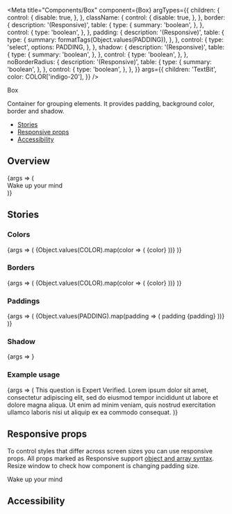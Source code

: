 
<Meta
  title="Components/Box"
  component={Box}
  argTypes={{
    children: {
      control: {
        disable: true,
      },
    },
    className: {
      control: {
        disable: true,
      },
    },
    border: {
      description: '(Responsive)',
      table: {
        type: {
          summary: 'boolean',
        },
      },
      control: {
        type: 'boolean',
      },
    },
    padding: {
      description: '(Responsive)',
      table: {
        type: {
          summary: formatTags(Object.values(PADDING)),
        },
      },
      control: {
        type: 'select',
        options: PADDING,
      },
    },
    shadow: {
      description: '(Responsive)',
      table: {
        type: {
          summary: 'boolean',
        },
      },
      control: {
        type: 'boolean',
      },
    },
    noBorderRadius: {
      description: '(Responsive)',
      table: {
        type: {
          summary: 'boolean',
        },
      },
      control: {
        type: 'boolean',
      },
    },
  }}
  args={{
    children: 'TextBit',
    color: COLOR['indigo-20'],
  }}
/>

<ComponentTop type="component">Box</ComponentTop>

Container for grouping elements. It provides padding, background color, border and shadow.

- [Stories](#stories)
- [Responsive props](#responsive-props)
- [Accessibility](#accessibility)

## Overview

<Canvas>
  <Story name="Default">
    {args => (
      <div style={{width: 300}}>
        <Box {...args}>
          <TextBit color="text-black">Wake up your mind</TextBit>
        </Box>
      </div>
    )}
  </Story>
</Canvas>

<ArgsTable story="Default" />

## Stories

### Colors

<Canvas>
  <Story name="Colors">
    {args => (
      <Flex wrap>
        {Object.values(COLOR).map(color => (
          <Flex marginRight="s" marginBottom="s" key={color}>
            <Box {...args} color={color} padding="xs">
              {color}
            </Box>
          </Flex>
        ))}
      </Flex>
    )}
  </Story>
</Canvas>

### Borders

<Canvas>
  <Story name="Borders">
    {args => (
      <Flex wrap>
        {Object.values(COLOR).map(color => (
          <Flex marginRight="s" marginBottom="s" key={color}>
            <Box
              {...args}
              color="white"
              borderColor={color}
              border
              padding="xs"
            >
              {color}
            </Box>
          </Flex>
        ))}
      </Flex>
    )}
  </Story>
</Canvas>

### Paddings

<Canvas>
  <Story name="Paddings">
    {args => (
      <Flex wrap>
        {Object.values(PADDING).map(padding => (
          <Flex
            marginRight="s"
            marginBottom="s"
            key={padding}
            direction="column"
          >
            <Box {...args} padding={padding}>
              padding {padding}
            </Box>
          </Flex>
        ))}
      </Flex>
    )}
  </Story>
</Canvas>

### Shadow

<Canvas>
  <Story name="Shadow">{args => <Box {...args} color="white" shadow />}</Story>
</Canvas>

### Example usage

<Canvas>
  <Story name="Example usage">
    {args => (
      <Box {...args} color="green-20">
        <Flex>
          <Flex marginRight="s">
            <Icon type="verified" color="icon-black" />
          </Flex>
          <Flex direction="column">
            <Headline size="small">This question is Expert Verified.</Headline>
            <Flex marginTop="s">
              <Text>
                Lorem ipsum dolor sit amet, consectetur adipiscing elit, sed do
                eiusmod tempor incididunt ut labore et dolore magna aliqua. Ut
                enim ad minim veniam, quis nostrud exercitation ullamco laboris
                nisi ut aliquip ex ea commodo consequat.
              </Text>
            </Flex>
          </Flex>
        </Flex>
      </Box>
    )}
  </Story>
</Canvas>

## Responsive props

To control styles that differ across screen sizes you can use responsive props. All props marked as Responsive support [object and array syntax](/story/foundation-✨-responsive-props--page). Resize window to check how component is changing padding size.

<Canvas>
  <div style={{width: 400}}>
    <Box
      color="indigo-20"
      padding={[PADDING.s, PADDING.m, PADDING.l, PADDING.xl]}
    >
      <TextBit color="text-black">Wake up your mind</TextBit>
    </Box>
  </div>
</Canvas>

## Accessibility

<BoxA11y />
